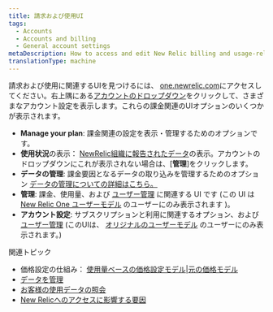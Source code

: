 ```yaml
---
title: 請求および使用UI
tags:
  - Accounts
  - Accounts and billing
  - General account settings
metaDescription: How to access and edit New Relic billing and usage-related account settings.
translationType: machine
---
```


請求および使用に関連するUIを見つけるには、 [one.newrelic.com](https://one.newrelic.com)にアクセスしてください。右上隅にある[アカウントのドロップダウン](/docs/using-new-relic/welcome-new-relic/get-started/glossary/#account-dropdown)をクリックして、さまざまなアカウント設定を表示します。これらの課金関連のUIオプションのいくつかが表示されます。

* **Manage your plan**: 課金関連の設定を表示・管理するためのオプションです。
* **使用状況**の表示： [NewRelic組織に報告されたデータ](/docs/data-apis/manage-data/manage-data-coming-new-relic)の表示。アカウントのドロップダウンにこれが表示されない場合は、\[**管理**]をクリックします。
* **データの管理**: 課金要因となるデータの取り込みを管理するためのオプション [データの管理についての詳細はこちら。](/docs/telemetry-data-platform/manage-data/manage-data-coming-new-relic)
* **管理**: 課金、使用量、および [ユーザー管理](/docs/accounts/accounts-billing/new-relic-one-user-management/introduction-managing-users) に関連する UI です (この UI は [New Relic One ユーザーモデル](/docs/accounts/original-accounts-billing/original-users-roles/overview-user-models) のユーザーにのみ表示されます )。
* **アカウント設定**: サブスクリプションと利用に関連するオプション、および [ユーザー管理](/docs/accounts/original-accounts-billing/original-product-based-pricing/overview-user-models) (このUIは、 [オリジナルのユーザーモデル](/docs/accounts/original-accounts-billing/original-users-roles/overview-user-models) のユーザーにのみ表示されます。)

関連トピック

* 価格設定の仕組み： [使用量ベースの価格設定モデル](/docs/accounts/accounts-billing/new-relic-one-pricing-billing/new-relic-one-pricing-billing)\|[元の価格モデル](/docs/accounts/original-accounts-billing/product-pricing/product-based-pricing)
* [データを管理](/docs/telemetry-data-platform/manage-data/manage-your-data)
* [お客様の使用データの照会](/docs/accounts/accounts-billing/new-relic-one-pricing-billing/usage-queries-alerts)
* [New Relicへのアクセスに影響する要因](/docs/accounts/accounts-billing/account-structure/factors-affecting-access-features-data/)